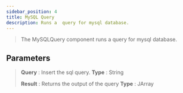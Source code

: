 ---
sidebar_position: 4
title: MySQL Query
description: Runs a  query for mysql database.
---
> The MySQLQuery component runs a  query for mysql database.

## Parameters

> **Query** : Insert the sql query. **Type** : String
>
> **Result** : Returns the output of the query **Type** : JArray
